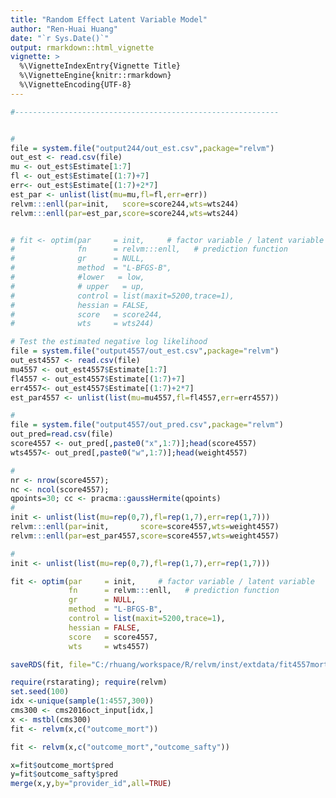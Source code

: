 ```yaml
---
title: "Random Effect Latent Variable Model"
author: "Ren-Huai Huang"
date: "`r Sys.Date()`"
output: rmarkdown::html_vignette
vignette: >
  %\VignetteIndexEntry{Vignette Title}
  %\VignetteEngine{knitr::rmarkdown}
  %\VignetteEncoding{UTF-8}
---
```






```r
#-----------------------------------------------------------


# 
file = system.file("output244/out_est.csv",package="relvm")
out_est <- read.csv(file)
mu <- out_est$Estimate[1:7]
fl <- out_est$Estimate[(1:7)+7]
err<- out_est$Estimate[(1:7)+2*7]
est_par <- unlist(list(mu=mu,fl=fl,err=err))
relvm:::enll(par=init,   score=score244,wts=wts244)
relvm:::enll(par=est_par,score=score244,wts=wts244)


# fit <- optim(par     = init,     # factor variable / latent variable
#              fn      = relvm:::enll,   # prediction function
#              gr      = NULL,
#              method  = "L-BFGS-B",
#              #lower   = low,
#              # upper   = up,
#              control = list(maxit=5200,trace=1),
#              hessian = FALSE,
#              score   = score244,
#              wts     = wts244)

```


```r
# Test the estimated negative log likelihood 
file = system.file("output4557/out_est.csv",package="relvm")
out_est4557 <- read.csv(file)
mu4557 <- out_est4557$Estimate[1:7]
fl4557 <- out_est4557$Estimate[(1:7)+7]
err4557<- out_est4557$Estimate[(1:7)+2*7]
est_par4557 <- unlist(list(mu=mu4557,fl=fl4557,err=err4557))

# 
file = system.file("output4557/out_pred.csv",package="relvm")
out_pred=read.csv(file)
score4557 <- out_pred[,paste0("x",1:7)];head(score4557)
wts4557<- out_pred[,paste0("w",1:7)];head(weight4557)

# 
nr <- nrow(score4557);
nc <- ncol(score4557);
qpoints=30; cc <- pracma::gaussHermite(qpoints)
#
init <- unlist(list(mu=rep(0,7),fl=rep(1,7),err=rep(1,7)))
relvm:::enll(par=init,       score=score4557,wts=weight4557)
relvm:::enll(par=est_par4557,score=score4557,wts=weight4557)

#
init <- unlist(list(mu=rep(0,7),fl=rep(1,7),err=rep(1,7)))

fit <- optim(par     = init,     # factor variable / latent variable
             fn      = relvm:::enll,   # prediction function
             gr      = NULL,
             method  = "L-BFGS-B",
             control = list(maxit=5200,trace=1),
             hessian = FALSE,
             score   = score4557,
             wts     = wts4557)

saveRDS(fit, file="C:/rhuang/workspace/R/relvm/inst/extdata/fit4557mort_2017_01_24.rds")

```

```r
require(rstarating); require(relvm)
set.seed(100)
idx <-unique(sample(1:4557,300))
cms300 <- cms2016oct_input[idx,]
x <- mstbl(cms300)
fit <- relvm(x,c("outcome_mort"))
```

```r
fit <- relvm(x,c("outcome_mort","outcome_safty"))
```

```r
x=fit$outcome_mort$pred
y=fit$outcome_safty$pred
merge(x,y,by="provider_id",all=TRUE)
```

